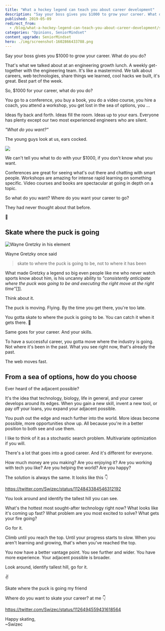 ```yaml
---
title: "What a hockey legend can teach you about career development"
description: "Say your boss gives you $1000 to grow your career. What do you do?"
published: 2019-05-09
redirect_from:
  - /blog/what-a-hockey-legend-can-teach-you-about-career-development/swizec/9071
categories: "Opinions, SeniorMindset"
content_upgrade: SeniorMindset
hero: ./img/screenshot-1602866433788.png
---
```



Say your boss gives you \$1000 to grow your career. What do you do?

That's what we talked about at an engineering growth lunch. A weekly get-together with the engineering team. It's like a mastermind. We talk about careers, web technologies, share things we learned, cool hacks we built, it's great. Best part of the week.

So, \$1000 for your career, what do you do?

You go to a conference, you buy a book, you do a video course, you hire a coach, you attend a workshop, you get lost in the sea of options, you ...

Ideas fly back and forth. Ideas fill the room. Ideas up to your ears. Everyone has plenty except our two most experienced engineers who are silent.

_"What do you want?"_

The young guys look at us, ears cocked.

![](giphy:paying_attention)

We can't tell you what to do with your \$1000, if you don't know what you want.

<SeniorMindset />

Conferences are great for seeing what's out there and chatting with smart people. Workshops are amazing for intense rapid learning on something specific. Video courses and books are spectacular at going in depth on a topic.

So what do you want? Where do you want your career to go?

They had never thought about that before.

🤔

## Skate where the puck is going

![Wayne Gretzky in his element](./img/view-img-11004125-wayne-gretzky750xx1136-639-0-1.jpg)

Wayne Gretzky once said

> skate to where the puck is going to be, not to where it has been

What made Gretzky a legend so big even people like me who never watch sports know about him, is his uncanny ability to _"consistently anticipate where the puck was going to be and executing the right move at the right time"_[\[1\]](https://en.wikipedia.org/wiki/Wayne_Gretzky).

Think about it.

The puck is moving. Flying. By the time you get there, you're too late.

You gotta skate to where the puck is going to be. You can catch it when it gets there. 🏑

Same goes for your career. And your skills.

To have a successful career, you gotta move where the industry is going. Not where it's been in the past. What you see right now, that's already the past.

The web moves fast.

## From a sea of options, how do you choose

Ever heard of the adjacent possible?

It's the idea that technology, biology, life in general, and your career develops around its edges. When you gain a new skill, invent a new tool, or pay off your loans, you expand your adjacent possible.

You push out the edge and reach further into the world. More ideas become possible, more opportunities show up. All because you're in a better position to both see and use them.

I like to think of it as a stochastic search problem. Multivariate optimization if you will.

There's a lot that goes into a good career. And it's different for everyone.

How much money are you making? Are you enjoying it? Are you working with tech you like? Are you helping the world? Are you happy?

The solution is always the same. It looks like this 👇

https://twitter.com/Swizec/status/1124843384546312192

You look around and identify the tallest hill you can see.

What's the hottest most sought-after technology right now? What looks like it's coming up fast? What problem are you most excited to solve? What gets your fire going?

Go for it.

Climb until you reach the top. Until your progress starts to slow. When you aren't learning and growing, that's when you've reached the top.

You now have a better vantage point. You see further and wider. You have more experience. Your adjacent possible is broader.

Look around, identify tallest hill, go for it.

✌️

Skate where the puck is going my friend

Where do you want to skate your career? at me 👇

https://twitter.com/Swizec/status/1126494559431618564

Happy skating,<br/>
~Swizec
